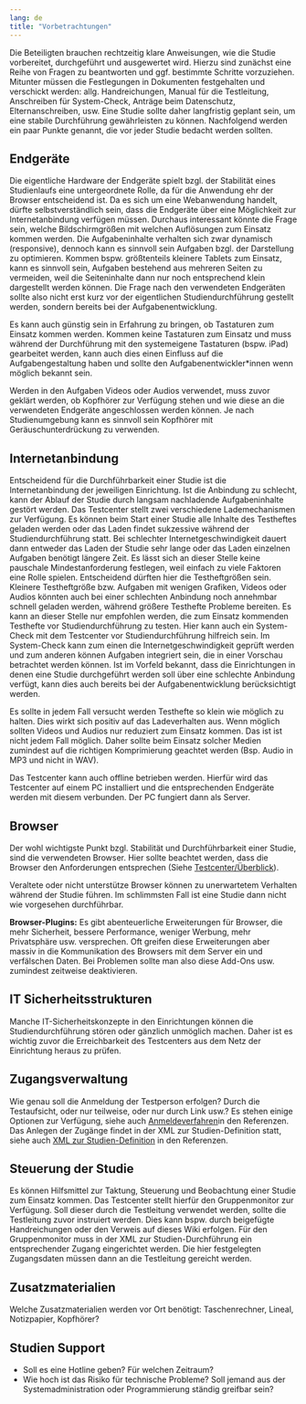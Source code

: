 ```yaml
---
lang: de
title: "Vorbetrachtungen"
---
```


Die Beteiligten brauchen rechtzeitig klare Anweisungen, wie die Studie vorbereitet, durchgeführt und ausgewertet wird. Hierzu sind zunächst eine Reihe von Fragen zu beantworten und ggf. bestimmte Schritte vorzuziehen. Mitunter müssen die Festlegungen in Dokumenten festgehalten und verschickt werden: allg. Handreichungen, Manual für die Testleitung, Anschreiben für System-Check, Anträge beim Datenschutz, Elternanschreiben, usw. Eine Studie sollte daher langfristig geplant sein, um eine stabile Durchführung gewährleisten zu können. Nachfolgend werden ein paar Punkte genannt, die vor jeder Studie bedacht werden sollten.

## Endgeräte

Die eigentliche Hardware der Endgeräte spielt bzgl. der Stabilität eines Studienlaufs eine untergeordnete Rolle, da für die Anwendung ehr der Browser entscheidend ist. Da es sich um eine Webanwendung handelt, dürfte selbstverständlich sein, dass die Endgeräte über eine Möglichkeit zur Internetanbindung verfügen müssen. Durchaus interessant könnte die Frage sein, welche Bildschirmgrößen mit welchen Auflösungen zum Einsatz kommen werden. Die Aufgabeninhalte verhalten sich zwar dynamisch (responsive), dennoch kann es sinnvoll sein Aufgaben bzgl. der Darstellung zu optimieren. Kommen bspw. größtenteils kleinere Tablets zum Einsatz, kann es sinnvoll sein, Aufgaben bestehend aus mehreren Seiten zu vermeiden, weil die Seiteninhalte dann nur noch entsprechend klein dargestellt werden können. Die Frage nach den verwendeten Endgeräten sollte also nicht erst kurz vor der eigentlichen Studiendurchführung gestellt werden, sondern bereits bei der Aufgabenentwicklung. 

Es kann auch günstig sein in Erfahrung zu bringen, ob Tastaturen zum Einsatz kommen werden. Kommen keine Tastaturen zum Einsatz und muss während der Durchführung mit den systemeigene Tastaturen (bspw. iPad) gearbeitet werden, kann auch dies einen Einfluss auf die Aufgabengestaltung haben und sollte den Aufgabenentwickler\*innen wenn möglich bekannt sein.

Werden in den Aufgaben Videos oder Audios verwendet, muss zuvor geklärt werden, ob Kopfhörer zur Verfügung stehen und wie diese an die verwendeten Endgeräte angeschlossen werden können. Je nach Studienumgebung kann es sinnvoll sein Kopfhörer mit Geräuschunterdrückung zu verwenden.

## Internetanbindung

Entscheidend für die Durchführbarkeit einer Studie ist die Internetanbindung der jeweiligen Einrichtung. Ist die Anbindung zu schlecht, kann der Ablauf der Studie durch langsam nachladende Aufgabeninhalte gestört werden. Das Testcenter stellt zwei verschiedene Lademechanismen zur Verfügung. Es können beim Start einer Studie alle Inhalte des Testheftes geladen werden oder das Laden findet sukzessive während der Studiendurchführung statt. Bei schlechter Internetgeschwindigkeit dauert dann entweder das Laden der Studie sehr lange oder das Laden einzelnen Aufgaben benötigt längere Zeit. Es lässt sich an dieser Stelle keine pauschale Mindestanforderung festlegen, weil einfach zu viele Faktoren eine Rolle spielen. Entscheidend dürften hier die Testheftgrößen sein. Kleinere Testheftgröße bzw. Aufgaben mit wenigen Grafiken, Videos oder Audios könnten auch bei einer schlechten Anbindung noch annehmbar schnell geladen werden, während größere Testhefte Probleme bereiten. Es kann an dieser Stelle nur empfohlen werden, die zum Einsatz kommenden Testhefte vor Studiendurchführung zu testen. Hier kann auch ein System-Check mit dem Testcenter vor Studiendurchführung hilfreich sein. Im System-Check kann zum einen die Internetgeschwindigkeit geprüft werden und zum anderen können Aufgaben integriert sein, die in einer Vorschau betrachtet werden können. Ist im Vorfeld bekannt, dass die Einrichtungen in denen eine Studie durchgeführt werden soll über eine schlechte Anbindung verfügt, kann dies auch bereits bei der Aufgabenentwicklung berücksichtigt werden.

::: {.callout-important}
Es sollte in jedem Fall versucht werden Testhefte so klein wie möglich zu halten. Dies wirkt sich positiv auf das Ladeverhalten aus. Wenn möglich sollten Videos und Audios nur reduziert zum Einsatz kommen. Das ist ist nicht jedem Fall möglich. Daher sollte beim Einsatz solcher Medien zumindest auf die richtigen Komprimierung geachtet werden (Bsp. Audio in MP3 und nicht in WAV).
:::

::: {.callout-tip}
Das Testcenter kann auch offline betrieben werden. Hierfür wird das Testcenter auf einem PC installiert und die entsprechenden Endgeräte werden mit diesem verbunden. Der PC fungiert dann als Server. 
:::

## Browser

Der wohl wichtigste Punkt bzgl. Stabilität und Durchführbarkeit einer Studie, sind die verwendeten Browser. Hier sollte beachtet werden, dass die Browser den Anforderungen entsprechen (Siehe [Testcenter/Überblick](/Testcenter/intro.qmd)). 

::: {.callout-important}
Veraltete oder nicht unterstütze Browser können zu unerwartetem Verhalten während der Studie führen. Im schlimmsten Fall ist eine Studie dann nicht wie vorgesehen durchführbar.
:::

**Browser-Plugins:** Es gibt abenteuerliche Erweiterungen für Browser, die mehr Sicherheit, bessere Performance, weniger Werbung, mehr Privatsphäre usw. versprechen. Oft greifen diese Erweiterungen aber massiv in die Kommunikation des Browsers mit dem Server ein und verfälschen Daten. Bei Problemen sollte man also diese Add-Ons usw. zumindest zeitweise deaktivieren.

## IT Sicherheitsstrukturen

Manche IT-Sicherheitskonzepte in den Einrichtungen können die Studiendurchführung stören oder gänzlich unmöglich machen. Daher ist es wichtig zuvor die Erreichbarkeit des Testcenters aus dem Netz der Einrichtung heraus zu prüfen. 

## Zugangsverwaltung

Wie genau soll die Anmeldung der Testperson erfolgen? Durch die Testaufsicht, oder nur teilweise, oder nur durch Link usw.?
Es stehen einige Optionen zur Verfügung, siehe auch [Anmeldeverfahren](/Referenzen/Anmeldeverfahren.qmd)in den Referenzen. Das Anlegen der Zugänge findet in der XML zur Studien-Definition statt, siehe auch [XML zur Studien-Definition](/Referenzen/XML_zur_Studien_Definition.qmd) in den Referenzen.

## Steuerung der Studie

Es können Hilfsmittel zur Taktung, Steuerung und Beobachtung einer Studie zum Einsatz kommen. Das Testcenter stellt hierfür den Gruppenmonitor zur Verfügung. Soll dieser durch die Testleitung verwendet werden, sollte die Testleitung zuvor instruiert werden. Dies kann bspw. durch beigefügte Handreichungen oder den Verweis auf dieses Wiki erfolgen. Für den Gruppenmonitor muss in der XML zur Studien-Durchführung ein entsprechender Zugang eingerichtet werden. Die hier festgelegten Zugangsdaten müssen dann an die Testleitung gereicht werden.

## Zusatzmaterialien

Welche Zusatzmaterialien werden vor Ort benötigt: Taschenrechner, Lineal, Notizpapier, Kopfhörer?

## Studien Support

* Soll es eine Hotline geben? Für welchen Zeitraum?
* Wie hoch ist das Risiko für technische Probleme? Soll jemand aus der Systemadministration oder Programmierung ständig greifbar sein?
